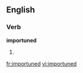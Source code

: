 
==English==

===Verb===
'''importuned'''

# {{past of|[[importune]]}}

[[fr:importuned]]
[[vi:importuned]]